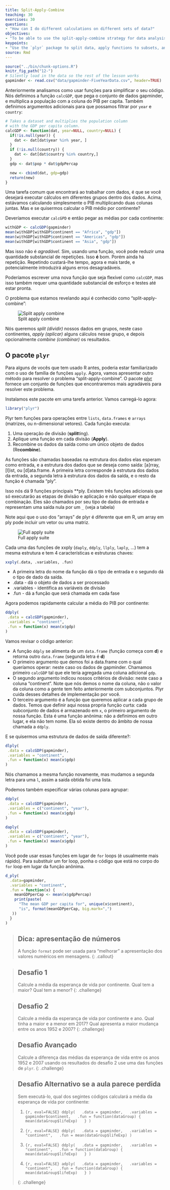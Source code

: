 ```yaml
---
title: Split-Apply-Combine
teaching: 30
exercises: 30
questions:
- "How can I do different calculations on different sets of data?"
objectives:
- "To be able to use the split-apply-combine strategy for data analysis."
keypoints:
- "Use the `plyr` package to split data, apply functions to subsets, and combine the results."
source: Rmd
---
```


```r
source("../bin/chunk-options.R")
knitr_fig_path("12-")
# Silently load in the data so the rest of the lesson works
gapminder <- read.csv("data/gapminder-FiveYearData.csv", header=TRUE)
```

Anteriormente analisamos como usar funções para simplificar o seu código.
Nós definimos a função `calcGDP`, que pega o conjunto de dados gapminder,
e multiplica a população com a coluna do PIB per capita. Também definimos
argumentos adicionais para que possamos filtrar por `year` e `country`:

```r
# Takes a dataset and multiplies the population column
# with the GDP per capita column.
calcGDP <- function(dat, year=NULL, country=NULL) {
  if(!is.null(year)) {
    dat <- dat[dat$year %in% year, ]
  }
  if (!is.null(country)) {
    dat <- dat[dat$country %in% country,]
  }
  gdp <- dat$pop * dat$gdpPercap

  new <- cbind(dat, gdp=gdp)
  return(new)
}
```

Uma tarefa comum que encontrará ao trabalhar com dados, é que se você desejará
executar cálculos em diferentes grupos dentro dos dados. Acima, estávamos
calculando simplesmente o PIB multiplicando duas colunas juntas. Mas e se
quisermos calcular o PIB médio por continente?

Deveríamos executar `calcGPD` e então pegar as médias por cada continente:

```r
withGDP <- calcGDP(gapminder)
mean(withGDP[withGDP$continent == "Africa", "gdp"])
mean(withGDP[withGDP$continent == "Americas", "gdp"])
mean(withGDP[withGDP$continent == "Asia", "gdp"])
```

Mas isso não é *agradável*. Sim, usando uma função, você pode reduzir uma
quantidade substancial de repetições. Isso **é** bom. Porém ainda há
repetição. Repetindo custará-lhe tempo, agora e mais tarde, e
potencialmente introduzirá alguns erros desagradáveis.

Poderíamos escrever uma nova função que seja flexível como `calcGDP`, mas isso
também requer uma quantidade substancial de esforço e testes até estar pronta.

O problema que estamos revelando aqui é conhecido como "split-apply-combine":

![Split apply combine](../fig/splitapply.png)

Nós queremos *split (dividir)* nossos dados em grupos, neste caso continentes, 
*apply (aplicar)* alguns cálculos nesse grupo, e depois opcionalmente 
*combine (combinar)* os resultados.

## O pacote `plyr`

Para alguns de vocês que tem usado R antes, poderia estar familiarizado com o
uso de família de funções `apply`. Agora, vamos apresentar outro método para 
resolver o problema "split-apply-combine". O pacote [plyr](http://had.co.nz/plyr/) fornece 
um conjunto de funções que encontraremos mais agradáveis para resolver este problema.

Instalamos este pacote em uma tarefa anterior. Vamos carregá-lo agora:

```r
library("plyr")
```

Plyr tem funções para operações entre `lists`, `data.frames` e `arrays`
(matrizes, ou n-dimensional vetores). Cada função executa:

1. Uma operação de divisão (**split**ting).
2. Aplique uma função em cada divisão (**Apply**).
3. Recombine os dados da saída como um único objeto de dados (Re**combine**).

As funções são chamadas baseadas na estrutura dos dados elas esperam como entrada,
e a estrutura dos dados que se deseja como saída: [a]rray, [l]ist, ou
[d]ata.frame. A primeira letra corresponde à estrutura dos dados da entrada,
a segunda letra à estrutura dos dados da saída, e o resto da função
é chamada "ply".

Isso nós dá 9 funções principais **ply. Existem três funções adicionais que só
executarão as etapas de divisão e aplicação e não qualquer etapa de combinação.
Eles são chamados por seu tipo de dados de entrada e representam uma saída nula por um `_` 
(veja a tabela)

Note aqui que o uso dos "arrays" de plyr é diferente que em R,
um array em ply pode incluir um vetor ou uma matriz.

![Full apply suite](../fig/full_apply_suite.png)


Cada uma das funções de xxply (`daply`, `ddply`, `llply`, `laply`, ...) tem a
mesma estrutura e tem 4 características e estruturas chaves:

```r
xxply(.data, .variables, .fun)
```

* A primeira letra do nome da função dá o tipo de entrada e o segundo dá o tipo de dado da saída.
* .data - dá o objeto de dados a ser processado
* .variables - identifica as variáveis de divisão
* .fun - dá a função que será chamada em cada fase

Agora podemos rapidamente calcular a média do PIB por continente:

``` r
ddply(
 .data = calcGDP(gapminder),
 .variables = "continent",
 .fun = function(x) mean(x$gdp)
)
```

Vamos revisar o código anterior:

- A função `ddply` se alimenta de um `data.frame` (função começa com **d**) e
retorna outro `data.frame` (segunda letra é **d**)
- O primeiro argumento que demos foi a data.frame com o qual queríamos operar: neste
  caso os dados de gapminder. Chamamos primeiro `calcGDP` tal que ele tería agregada
  uma coluna adicional `gdp`.
- O segundo argumento indicou nossos critérios de divisão: neste caso a coluna "continent".
  Note que nós demos o nome da coluna, não o valor da coluna como a gente tem feito anteriormente 
  com subconjuntos. Plyr cuida desses detalhes de implementação por você.
- O terceiro argumento é a função que queremos aplicar a cada grupo de dados.
  Temos que definir aqui nossa propria função curta: cada subconjunto de dados
  é armazenado em `x`, o primeiro argumento de nossa função. Esta é uma função 
  anônima: não a definimos em outro lugar, e ela não tem nome. Ela só existe
  dentro do âmbito de nossa chamada a `ddply`.

E se quisermos uma estrutura de dados de saída diferente?:

```r
dlply(
 .data = calcGDP(gapminder),
 .variables = "continent",
 .fun = function(x) mean(x$gdp)
)
```

Nós chamamos a mesma função novamente, mas mudamos a segunda letra para uma `l`,
assim a saída obtida foi uma lista.

Podemos também especificar várias colunas para agrupar:

``` r
ddply(
 .data = calcGDP(gapminder),
 .variables = c("continent", "year"),
 .fun = function(x) mean(x$gdp)
)
```

```r
daply(
 .data = calcGDP(gapminder),
 .variables = c("continent", "year"),
 .fun = function(x) mean(x$gdp)
)
```

Você pode usar essas funções em lugar de `for` loops (é usualmente mais rápido).
Para substituir um for loop, ponha o código que está no corpo do `for` loop em lugar da função anônima.

```r
d_ply(
  .data=gapminder,
  .variables = "continent",
  .fun = function(x) {
    meanGDPperCap <- mean(x$gdpPercap)
    print(paste(
      "The mean GDP per capita for", unique(x$continent),
      "is", format(meanGDPperCap, big.mark=",")
   ))
  }
)
```

> ## Dica: apresentação de números
>
> A função `format` pode ser usada para "melhorar" a apresentação
> dos valores numéricos em mensagens.
{: .callout}


> ## Desafio 1
>
> Calcule a média da esperança de vida por continente. Qual tem a maior?
> Qual tem a menor?
{: .challenge}

> ## Desafio 2
>
> Calcule a média da esperança de vida por continente e ano. Qual tinha a
> maior e a menor em 2017? Qual apresenta a maior mudança entre os anos 1952
> e 2007?
{: .challenge}


> ## Desafio Avançado
>
> Calcule a diferença das médias da esperança de vida entre
> os anos 1952 e 2007 usando os resultados do desafio 2
> use uma das funções de `plyr`.
{: .challenge}

> ## Desafio Alternativo se a aula parece perdida
>
> Sem executá-lo, qual dos segintes códigos calculará a média
> da esperança de vida por continente:
>
> 1.
> ```{r, eval=FALSE}
> ddply(
>   .data = gapminder,
>   .variables = gapminder$continent,
>   .fun = function(dataGroup) {
>      mean(dataGroup$lifeExp)
>   }
> )
> ```
>
> 2.
> ```{r, eval=FALSE}
> ddply(
>   .data = gapminder,
>   .variables = "continent",
>   .fun = mean(dataGroup$lifeExp)
> )
> ```
>
> 3.
> ```{r, eval=FALSE}
> ddply(
>   .data = gapminder,
>   .variables = "continent",
>   .fun = function(dataGroup) {
>      mean(dataGroup$lifeExp)
>   }
> )
> ```
>
> 4.
> ```{r, eval=FALSE}
> adply(
>   .data = gapminder,
>   .variables = "continent",
>   .fun = function(dataGroup) {
>      mean(dataGroup$lifeExp)
>   }
> )
> ```
>
{: .challenge}
